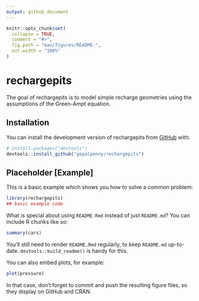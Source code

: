 ```yaml
---
output: github_document
---
```


<!-- README.md is generated from README.Rmd. Please edit that file -->

```r
knitr::opts_chunk$set(
  collapse = TRUE,
  comment = "#>",
  fig.path = "man/figures/README-",
  out.width = "100%"
)
```

# rechargepits

<!-- badges: start -->
<!-- badges: end -->

The goal of rechargepits is to model simple recharge geometries using the assumptions of the Green-Ampt equation. 

## Installation

You can install the development version of rechargepits from [GitHub](https://github.com/) with:

``` r
# install.packages("devtools")
devtools::install_github("gopalpenny/rechargepits")
```

## Placeholder [Example]

This is a basic example which shows you how to solve a common problem:

```r
library(rechargepits)
## basic example code
```

What is special about using `README.Rmd` instead of just `README.md`? You can include R chunks like so:

```r
summary(cars)
```

You'll still need to render `README.Rmd` regularly, to keep `README.md` up-to-date. `devtools::build_readme()` is handy for this.

You can also embed plots, for example:

```r
plot(pressure)
```

In that case, don't forget to commit and push the resulting figure files, so they display on GitHub and CRAN.
